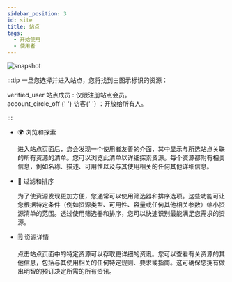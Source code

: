 ---
sidebar_position: 3
id: site
title: 站点
tags:
  - 开始使用
  - 使用者
---



<BrowserWindow url={url}>

![snapshot](../assets/user/site.png)

</BrowserWindow>

:::tip 一旦您选择并进入站点，您将找到由图示标识的资源：

<span class="icon">verified_user</span> <span class="site-user">站点成员</span> :
仅限注册站点会员。 <br /> <span class="icon">account_circle_off</span> <span class="guest">
  {' '}
  访客{' '}
</span> ：开放给所有人。

:::

- 🌍 浏览和探索

  进入站点页面后，您会发现一个使用者友善的介面，其中显示与所选站点关联的所有资源的清单。您可以浏览此清单以详细探索资源。每个资源都附有相关信息，例如名称、描述、可用性以及与其使用相关的任何其他详细信息。

- 🔎 过滤和排序

  为了使资源发现更加方便，您通常可以使用筛选器和排序选项。这些功能可让您根据特定条件（例如资源类型、可用性、容量或任何其他相关参数）缩小资源清单的范围。透过使用筛选器和排序，您可以快速识别最能满足您需求的资源。

- 🗒️ 资源详情

  点击站点页面中的特定资源可以存取更详细的资讯。您可以查看有关资源的其他信息，包括与其使用相关的任何特定规则、要求或指南。这可确保您拥有做出明智的预订决定所需的所有资讯。
